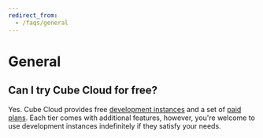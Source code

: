 ```yaml
---
redirect_from:
  - /faqs/general
---
```


# General

## Can I try Cube Cloud for free?

Yes. Cube Cloud provides free
[development instances](/product/deployment/cloud/deployment-types#development-instance)
and a set of [paid plans](https://cube.dev/pricing). Each tier comes with
additional features, however, you're welcome to use development instances
indefinitely if they satisfy your needs.
